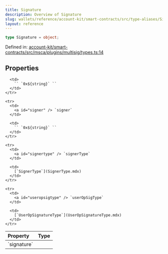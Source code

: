 ```yaml
---
title: Signature
description: Overview of Signature
slug: wallets/reference/account-kit/smart-contracts/src/type-aliases/Signature
layout: reference
---
```


```ts
type Signature = object;
```

Defined in: [account-kit/smart-contracts/src/msca/plugins/multisig/types.ts:14](https://github.com/alchemyplatform/aa-sdk/blob/4987bdd63823427c48ec21401b71fa3cfc2d0675/account-kit/smart-contracts/src/msca/plugins/multisig/types.ts#L14)

## Properties

<table>
  <thead>
    <tr>
      <th align="left">Property</th>
      <th align="left">Type</th>
    </tr>
  </thead>

  <tbody>
    <tr>
      <td>
        <a id="signature" /> `signature`
      </td>

      <td>
        `` `0x${string}` ``
      </td>
    </tr>

    <tr>
      <td>
        <a id="signer" /> `signer`
      </td>

      <td>
        `` `0x${string}` ``
      </td>
    </tr>

    <tr>
      <td>
        <a id="signertype" /> `signerType`
      </td>

      <td>
        [`SignerType`](SignerType.mdx)
      </td>
    </tr>

    <tr>
      <td>
        <a id="useropsigtype" /> `userOpSigType`
      </td>

      <td>
        [`UserOpSignatureType`](UserOpSignatureType.mdx)
      </td>
    </tr>

  </tbody>
</table>
